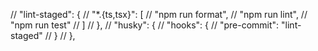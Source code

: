 // "lint-staged": {
// "\*.{ts,tsx}": [
// "npm run format",
// "npm run lint",
// "npm run test"
// ]
// },
// "husky": {
// "hooks": {
// "pre-commit": "lint-staged"
// }
// },
